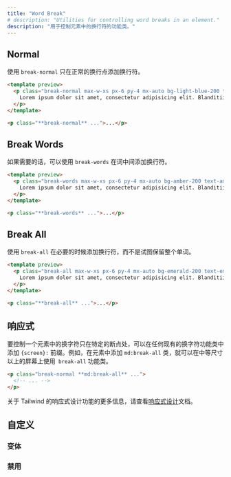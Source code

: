 ```yaml
---
title: "Word Break"
# description: "Utilities for controlling word breaks in an element."
description: "用于控制元素中的换行符的功能类。"
---
```




## Normal

<!-- Use `break-normal` to only add line breaks at normal word break points. -->
使用 `break-normal` 只在正常的换行点添加换行符。

```html lightBlue
<template preview>
  <p class="break-normal max-w-xs px-6 py-4 mx-auto bg-light-blue-200 text-light-blue-500 font-medium rounded-lg">
    Lorem ipsum dolor sit amet, consectetur adipisicing elit. Blanditiisitaquequodpraesentiumexplicaboincidunt? Dolores beatae nam at sed dolorum ratione dolorem nisi velit cum.
  </p>
</template>

<p class="**break-normal** ...">...</p>
```

## Break Words

<!-- Use `break-words` to add line breaks mid-word if needed. -->
如果需要的话，可以使用 `break-words` 在词中间添加换行符。

```html amber
<template preview>
  <p class="break-words max-w-xs px-6 py-4 mx-auto bg-amber-200 text-amber-500 font-medium rounded-lg">
    Lorem ipsum dolor sit amet, consectetur adipisicing elit. Blanditiisitaquequodpraesentiumexplicaboincidunt? Dolores beatae nam at sed dolorum ratione dolorem nisi velit cum.
  </p>
</template>

<p class="**break-words** ...">...</p>
```

## Break All

<!-- Use `break-all` to add line breaks whenever necessary, without trying to preserve whole words. -->
使用 `break-all` 在必要的时候添加换行符，而不是试图保留整个单词。

```html emerald
<template preview>
  <p class="break-all max-w-xs px-6 py-4 mx-auto bg-emerald-200 text-emerald-500 font-medium rounded-lg">
    Lorem ipsum dolor sit amet, consectetur adipisicing elit. Blanditiisitaquequodpraesentiumexplicaboincidunt? Dolores beatae nam at sed dolorum ratione dolorem nisi velit cum.
  </p>
</template>

<p class="**break-all** ...">...</p>
```

<!-- ## Responsive

To control the word breaks in an element only at a specific breakpoint, add a `{screen}:` prefix to any existing word break utility. For example, adding the class `md:break-all` to an element would apply the `break-all` utility at medium screen sizes and above. -->

## 响应式

要控制一个元素中的换字符只在特定的断点处，可以在任何现有的换字符功能类中添加 `{screen}:` 前缀。例如，在元素中添加 `md:break-all` 类，就可以在中等尺寸以上的屏幕上使用` break-all` 功能类。

```html
<p class="break-normal **md:break-all** ...">
  <!-- ... -->
</p>
```

<!-- For more information about Tailwind's responsive design features, check out the [Responsive Design](/docs/responsive-design) documentation. -->
关于 Tailwind 的响应式设计功能的更多信息，请查看[响应式设计](/docs/responsive-design)文档。

<!-- ## Customizing -->

## 自定义 

<!-- ### Variants -->

### 变体

<Variants plugin="wordBreak" />

<!-- ### Disabling -->
### 禁用

<Disabling plugin="wordBreak" />
